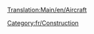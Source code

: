 [[Translation:Main/en/Aircraft]]{{en/-}}{{en/Bilingual box| Fr
| ---.
| ''Articles relating to aircraft, airports and aircraft management are listed here.''}}


[[Category:fr/Construction]]
